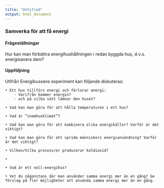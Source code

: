 ```yaml
---
title: "Untitled"
output: html_document
---
```



### Samverka för att få energi



#### Frågeställningar

Hur kan man förbättra energihushållningen i redan byggda hus, d.v.s. energisanera dem?



#### Uppföljning

Utifrån Energibussens experiment kan följande diskuteras:

    • Ett hus tillförs energi och förlorar energi: 
        ◦ Varifrån kommer energin? 
        ◦ och på vilka sätt lämnar den huset?

    • Vad kan man göra för att hålla temperaturen i ett hus?

    • Vad är ”inomhusklimat”?

    • Vad kan man göra för att kombinera olika energikällor? Varför är det viktigt?

    • Vad kan man göra för att sprida människors energianvändning? Varför är det viktigt?

    • Vilken/Vilka process/er producerar koldioxid?

    • 

    • Vad är ett noll-energihus?

    • Vet du någonstans där man använder samma energi mer än en gång? Ge förslag på fler möjligheter att använda samma energi mer än en gång.